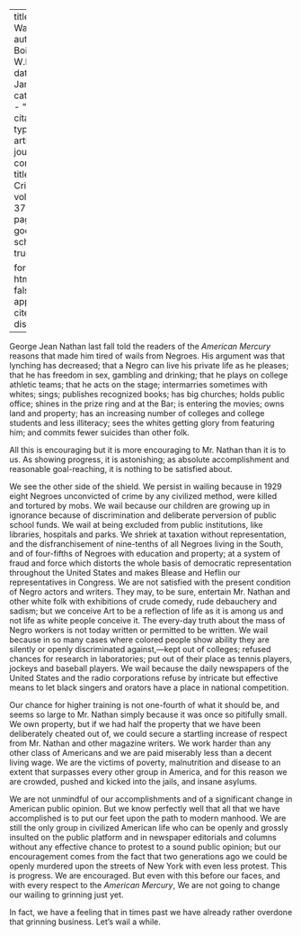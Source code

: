 
---
title: 'About Wailing'
author: Du Bois, W.E.B.
date: Jan. 1930
categories: 
  - ""
citation: 
  type: article-journal
  container-title: The Crisis
  volume: 37
  issue: 1
  page: 64
google-scholar: true

format:
  html:
    toc: false
    appendix-cite-as: display
---


George Jean Nathan last fall told the readers of the *American Mercury* reasons that made him tired of wails from Negroes. His argument was that lynching has decreased; that a Negro can live his private life as he pleases; that he has freedom in sex, gambling and drinking; that he plays on college athletic teams; that he acts on the stage; intermarries sometimes with whites; sings; publishes recognized books; has big churches; holds public office; shines in the prize ring and at the Bar; is entering the movies; owns land and property; has an increasing number of colleges and college students and less illiteracy; sees the whites getting glory from featuring him; and commits fewer suicides than other folk.

All this is encouraging but it is more encouraging to Mr. Nathan than it is to us. As showing progress, it is astonishing; as absolute accomplishment and reasonable goal-reaching, it is nothing to be satisfied about.

We see the other side of the shield. We persist in wailing because in 1929 eight Negroes unconvicted of crime by any civilized method, were killed and tortured by mobs. We wail because our children are growing up in ignorance because of discrimination and deliberate perversion of public school funds. We wail at being excluded from public institutions, like libraries, hospitals and parks. We shriek at taxation without representation, and the disfranchisement of nine-tenths of all Negroes living in the South, and of four-fifths of Negroes with education and property; at a system of fraud and force which distorts the whole basis of democratic representation throughout the United States and makes Blease and Heflin our representatives in Congress. We are not satisfied with the present condition of Negro actors and writers. They may, to be sure, entertain Mr. Nathan and other white folk with exhibitions of crude comedy, rude debauchery and sadism; but we conceive Art to be a reflection of life as it is among us and not life as white people conceive it. The every-day truth about the mass of Negro workers is not today written or permitted to be written. We wail because in so many cases where colored people show ability they are silently or openly discriminated against,---kept out of colleges; refused chances for research in laboratories; put out of their place as tennis players, jockeys and baseball players. We wail because the daily newspapers of the United States and the radio corporations refuse by intricate but effective means to let black singers and orators have a place in national competition.

Our chance for higher training is not one-fourth of what it should be, and seems so large to Mr. Nathan simply because it was once so pitifully small. We own property, but if we had half the property that we have been deliberately cheated out of, we could secure a startling increase of respect from Mr. Nathan and other magazine writers. We work harder than any other class of Americans and we are paid miserably less than a decent living wage. We are the victims of poverty, malnutrition and disease to an extent that surpasses every other group in America, and for this reason we are crowded, pushed and kicked into the jails, and insane asylums.

We are not unmindful of our accomplishments and of a significant change in American public opinion. But we know perfectly well that all that we have accomplished is to put our feet upon the path to modern manhood. We are still the only group in civilized American life who can be openly and grossly insulted on the public platform and in newspaper editorials and columns without any effective chance to protest to a sound public opinion; but our encouragement comes from the fact that two generations ago we could be openly murdered upon the streets of New York with even less protest. This is progress. We are encouraged. But even with this before our faces, and with every respect to the *American Mercury*, We are not going to change our wailing to grinning just yet.

In fact, we have a feeling that in times past we have already rather overdone that grinning business. Let's wail a while.

